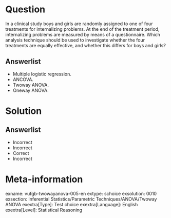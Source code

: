 Question
========
  
In a clinical study boys and girls are randomly assigned to one of four treatments for internalizing problems. At the end of the treatment period, internalizing problems are measured by means of a questionnaire. Which analysis technique should be used to investigate whether the four treatments are equally effective, and whether this differs for boys and girls?

  
Answerlist
----------
* Multiple logistic regression.
* ANCOVA.
* Twoway ANOVA.
* Oneway ANOVA.

Solution
========

Answerlist
----------
* Incorrect
* Incorrect
* Correct
* Incorrect

Meta-information
================
exname: vufgb-twowayanova-005-en
extype: schoice
exsolution: 0010
exsection: Inferential Statistics/Parametric Techniques/ANOVA/Twoway ANOVA
exextra[Type]: Test choice
exextra[Language]: English
exextra[Level]: Statistical Reasoning